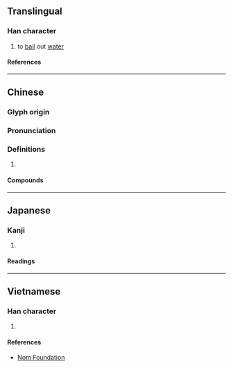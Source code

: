 {{character info}}
==Translingual==

===Han character===
{{Han char|rn=63|rad=戶|as=04|sn=8|four=30247|canj=HSYJ,ISYJ|ids=⿸户斗(GH),⿸戶斗(TJK)}}

# to [[bail]] out [[water]]

====References====
{{Han ref|kx=0415.100|dkj=11711|dj=0759.140|hdz=32261.010|uh=623D}}

----

==Chinese==
{{zh-forms}}

===Glyph origin===
{{Han etym}}

===Pronunciation===
{{zh-pron
|m=hù
|c=fu3
|mn=ml:hò͘
|mc=y
|oc=y
|ma=
|cat=
}}

===Definitions===
{{zh-hanzi}}

# {{rfdef|zh}}

====Compounds====
{{zh-der|戽斗|戽水|水戽|風戽}}

----

==Japanese==

===Kanji===
{{ja-kanji|grade=|rs=戶04}}

# {{rfdef|ja|sort=戶04}}

====Readings====
{{ja-readings
|on=こ, ご, く
|kun=くむ, あかくみ
}}

----

==Vietnamese==

===Han character===
{{vi-readings|rs=戶04|reading=hố}}

# {{rfdef|vi|sort=戶04}}

====References====
* [http://nomfoundation.org/common/nom_details.php?codepoint=623d Nom Foundation]